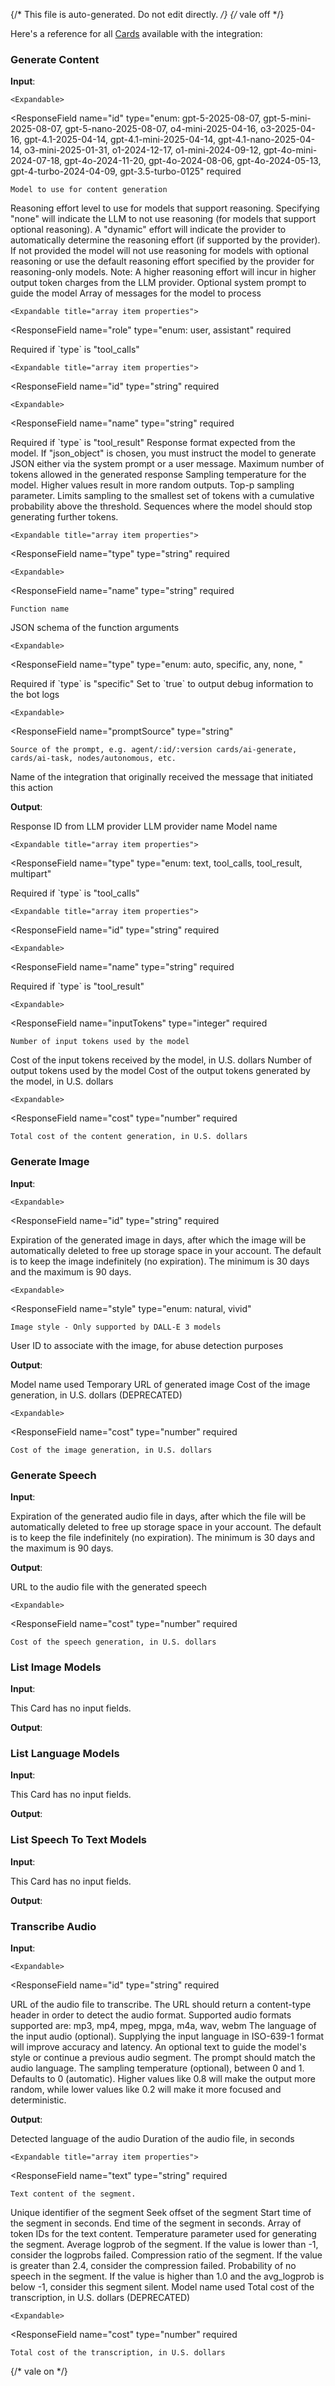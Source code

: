 {/* This file is auto-generated. Do not edit directly. */}
{/* vale off */}

Here's a reference for all [Cards](/learn/reference/cards/) available with the integration:

### Generate Content

**Input**:

<Expandable title="input fields">
  <ResponseField
    name="model"
    type="object"
  >
    

    <Expandable>
  <ResponseField
    name="id"
    type="enum: gpt-5-2025-08-07, gpt-5-mini-2025-08-07, gpt-5-nano-2025-08-07, o4-mini-2025-04-16, o3-2025-04-16, gpt-4.1-2025-04-14, gpt-4.1-mini-2025-04-14, gpt-4.1-nano-2025-04-14, o3-mini-2025-01-31, o1-2024-12-17, o1-mini-2024-09-12, gpt-4o-mini-2024-07-18, gpt-4o-2024-11-20, gpt-4o-2024-08-06, gpt-4o-2024-05-13, gpt-4-turbo-2024-04-09, gpt-3.5-turbo-0125"
    required
  >
    Model to use for content generation
  </ResponseField>
    </Expandable>
  </ResponseField>
  <ResponseField
    name="reasoningEffort"
    type="enum: low, medium, high, dynamic, none"
  >
    Reasoning effort level to use for models that support reasoning. Specifying "none" will indicate the LLM to not use reasoning (for models that support optional reasoning). A "dynamic" effort will indicate the provider to automatically determine the reasoning effort (if supported by the provider). If not provided the model will not use reasoning for models with optional reasoning or use the default reasoning effort specified by the provider for reasoning-only models.
Note: A higher reasoning effort will incur in higher output token charges from the LLM provider.
  </ResponseField>
  <ResponseField
    name="systemPrompt"
    type="string"
  >
    Optional system prompt to guide the model
  </ResponseField>
  <ResponseField
    name="messages"
    type="array"
    required
  >
    Array of messages for the model to process

    <Expandable title="array item properties">
  <ResponseField
    name="role"
    type="enum: user, assistant"
    required
  >
    
  </ResponseField>
  <ResponseField
    name="type"
    type="enum: text, tool_calls, tool_result, multipart"
  >
    
  </ResponseField>
  <ResponseField
    name="toolCalls"
    type="array"
  >
    Required if `type` is "tool_calls"

    <Expandable title="array item properties">
  <ResponseField
    name="id"
    type="string"
    required
  >
    
  </ResponseField>
  <ResponseField
    name="type"
    type="string"
    required
  >
    
  </ResponseField>
  <ResponseField
    name="function"
    type="object"
    required
  >
    

    <Expandable>
  <ResponseField
    name="name"
    type="string"
    required
  >
    
  </ResponseField>
  <ResponseField
    name="arguments"
    type="string"
    required
  >
    
  </ResponseField>
    </Expandable>
  </ResponseField>
    </Expandable>
  </ResponseField>
  <ResponseField
    name="toolResultCallId"
    type="string"
  >
    Required if `type` is "tool_result"
  </ResponseField>
  <ResponseField
    name="content"
    type="string"
    required
  >
    
  </ResponseField>
    </Expandable>
  </ResponseField>
  <ResponseField
    name="responseFormat"
    type="enum: text, json_object"
  >
    Response format expected from the model. If "json_object" is chosen, you must instruct the model to generate JSON either via the system prompt or a user message.
  </ResponseField>
  <ResponseField
    name="maxTokens"
    type="number"
  >
    Maximum number of tokens allowed in the generated response
  </ResponseField>
  <ResponseField
    name="temperature"
    type="number"
  >
    Sampling temperature for the model. Higher values result in more random outputs.
  </ResponseField>
  <ResponseField
    name="topP"
    type="number"
  >
    Top-p sampling parameter. Limits sampling to the smallest set of tokens with a cumulative probability above the threshold.
  </ResponseField>
  <ResponseField
    name="stopSequences"
    type="array"
  >
    Sequences where the model should stop generating further tokens.
  </ResponseField>
  <ResponseField
    name="tools"
    type="array"
  >
    

    <Expandable title="array item properties">
  <ResponseField
    name="type"
    type="string"
    required
  >
    
  </ResponseField>
  <ResponseField
    name="function"
    type="object"
    required
  >
    

    <Expandable>
  <ResponseField
    name="name"
    type="string"
    required
  >
    Function name
  </ResponseField>
  <ResponseField
    name="description"
    type="string"
  >
    
  </ResponseField>
  <ResponseField
    name="argumentsSchema"
    type="object"
  >
    JSON schema of the function arguments
  </ResponseField>
    </Expandable>
  </ResponseField>
    </Expandable>
  </ResponseField>
  <ResponseField
    name="toolChoice"
    type="object"
  >
    

    <Expandable>
  <ResponseField
    name="type"
    type="enum: auto, specific, any, none, "
  >
    
  </ResponseField>
  <ResponseField
    name="functionName"
    type="string"
  >
    Required if `type` is "specific"
  </ResponseField>
    </Expandable>
  </ResponseField>
  <ResponseField
    name="userId"
    type="string"
  >
    
  </ResponseField>
  <ResponseField
    name="debug"
    type="boolean"
  >
    Set to `true` to output debug information to the bot logs
  </ResponseField>
  <ResponseField
    name="meta"
    type="object"
  >
    

    <Expandable>
  <ResponseField
    name="promptSource"
    type="string"
  >
    Source of the prompt, e.g. agent/:id/:version cards/ai-generate, cards/ai-task, nodes/autonomous, etc.
  </ResponseField>
  <ResponseField
    name="promptCategory"
    type="string"
  >
    
  </ResponseField>
  <ResponseField
    name="integrationName"
    type="string"
  >
    Name of the integration that originally received the message that initiated this action
  </ResponseField>
    </Expandable>
  </ResponseField>
</Expandable>

**Output**:

<Expandable title="output">
  <ResponseField
    name="id"
    type="string"
    required
  >
    Response ID from LLM provider
  </ResponseField>
  <ResponseField
    name="provider"
    type="string"
    required
  >
    LLM provider name
  </ResponseField>
  <ResponseField
    name="model"
    type="string"
    required
  >
    Model name
  </ResponseField>
  <ResponseField
    name="choices"
    type="array"
    required
  >
    

    <Expandable title="array item properties">
  <ResponseField
    name="type"
    type="enum: text, tool_calls, tool_result, multipart"
  >
    
  </ResponseField>
  <ResponseField
    name="toolCalls"
    type="array"
  >
    Required if `type` is "tool_calls"

    <Expandable title="array item properties">
  <ResponseField
    name="id"
    type="string"
    required
  >
    
  </ResponseField>
  <ResponseField
    name="type"
    type="string"
    required
  >
    
  </ResponseField>
  <ResponseField
    name="function"
    type="object"
    required
  >
    

    <Expandable>
  <ResponseField
    name="name"
    type="string"
    required
  >
    
  </ResponseField>
  <ResponseField
    name="arguments"
    type="string"
    required
  >
    
  </ResponseField>
    </Expandable>
  </ResponseField>
    </Expandable>
  </ResponseField>
  <ResponseField
    name="toolResultCallId"
    type="string"
  >
    Required if `type` is "tool_result"
  </ResponseField>
  <ResponseField
    name="content"
    type="string"
    required
  >
    
  </ResponseField>
  <ResponseField
    name="role"
    type="string"
    required
  >
    
  </ResponseField>
  <ResponseField
    name="index"
    type="integer"
    required
  >
    
  </ResponseField>
  <ResponseField
    name="stopReason"
    type="enum: stop, max_tokens, tool_calls, content_filter, other"
    required
  >
    
  </ResponseField>
    </Expandable>
  </ResponseField>
  <ResponseField
    name="usage"
    type="object"
    required
  >
    

    <Expandable>
  <ResponseField
    name="inputTokens"
    type="integer"
    required
  >
    Number of input tokens used by the model
  </ResponseField>
  <ResponseField
    name="inputCost"
    type="number"
    required
  >
    Cost of the input tokens received by the model, in U.S. dollars
  </ResponseField>
  <ResponseField
    name="outputTokens"
    type="integer"
    required
  >
    Number of output tokens used by the model
  </ResponseField>
  <ResponseField
    name="outputCost"
    type="number"
    required
  >
    Cost of the output tokens generated by the model, in U.S. dollars
  </ResponseField>
    </Expandable>
  </ResponseField>
  <ResponseField
    name="botpress"
    type="object"
    required
  >
    

    <Expandable>
  <ResponseField
    name="cost"
    type="number"
    required
  >
    Total cost of the content generation, in U.S. dollars
  </ResponseField>
    </Expandable>
  </ResponseField>
</Expandable>

### Generate Image

**Input**:

<Expandable title="input fields">
  <ResponseField
    name="model"
    type="object"
  >
    

    <Expandable>
  <ResponseField
    name="id"
    type="string"
    required
  >
    
  </ResponseField>
    </Expandable>
  </ResponseField>
  <ResponseField
    name="prompt"
    type="string"
    required
  >
    
  </ResponseField>
  <ResponseField
    name="size"
    type="string"
  >
    
  </ResponseField>
  <ResponseField
    name="expiration"
    type="integer"
  >
    Expiration of the generated image in days, after which the image will be automatically deleted to free up storage space in your account. The default is to keep the image indefinitely (no expiration). The minimum is 30 days and the maximum is 90 days.
  </ResponseField>
  <ResponseField
    name="params"
    type="object"
  >
    

    <Expandable>
  <ResponseField
    name="style"
    type="enum: natural, vivid"
  >
    Image style - Only supported by DALL-E 3 models
  </ResponseField>
  <ResponseField
    name="user"
    type="string"
  >
    User ID to associate with the image, for abuse detection purposes
  </ResponseField>
    </Expandable>
  </ResponseField>
</Expandable>

**Output**:

<Expandable title="output">
  <ResponseField
    name="model"
    type="string"
    required
  >
    Model name used
  </ResponseField>
  <ResponseField
    name="imageUrl"
    type="string"
    required
  >
    Temporary URL of generated image
  </ResponseField>
  <ResponseField
    name="cost"
    type="number"
    required
  >
    Cost of the image generation, in U.S. dollars (DEPRECATED)
  </ResponseField>
  <ResponseField
    name="botpress"
    type="object"
    required
  >
    

    <Expandable>
  <ResponseField
    name="cost"
    type="number"
    required
  >
    Cost of the image generation, in U.S. dollars
  </ResponseField>
    </Expandable>
  </ResponseField>
</Expandable>

### Generate Speech

**Input**:

<Expandable title="input fields">
  <ResponseField
    name="model"
    type="enum: tts-1, tts-1-hd"
  >
    
  </ResponseField>
  <ResponseField
    name="input"
    type="string"
    required
  >
    
  </ResponseField>
  <ResponseField
    name="voice"
    type="enum: alloy, echo, fable, onyx, nova, shimmer"
  >
    
  </ResponseField>
  <ResponseField
    name="format"
    type="enum: mp3, opus, aac, flac, wav, pcm"
  >
    
  </ResponseField>
  <ResponseField
    name="speed"
    type="number"
  >
    
  </ResponseField>
  <ResponseField
    name="expiration"
    type="integer"
  >
    Expiration of the generated audio file in days, after which the file will be automatically deleted to free up storage space in your account. The default is to keep the file indefinitely (no expiration). The minimum is 30 days and the maximum is 90 days.
  </ResponseField>
</Expandable>

**Output**:

<Expandable title="output">
  <ResponseField
    name="audioUrl"
    type="string"
    required
  >
    URL to the audio file with the generated speech
  </ResponseField>
  <ResponseField
    name="botpress"
    type="object"
    required
  >
    

    <Expandable>
  <ResponseField
    name="cost"
    type="number"
    required
  >
    Cost of the speech generation, in U.S. dollars
  </ResponseField>
    </Expandable>
  </ResponseField>
</Expandable>

### List Image Models

**Input**:

This Card has no input fields.

**Output**:

<Expandable title="output">
  <ResponseField
    name="models"
    type="array"
    required
  >
    
  </ResponseField>
</Expandable>

### List Language Models

**Input**:

This Card has no input fields.

**Output**:

<Expandable title="output">
  <ResponseField
    name="models"
    type="array"
    required
  >
    
  </ResponseField>
</Expandable>

### List Speech To Text Models

**Input**:

This Card has no input fields.

**Output**:

<Expandable title="output">
  <ResponseField
    name="models"
    type="array"
    required
  >
    
  </ResponseField>
</Expandable>

### Transcribe Audio

**Input**:

<Expandable title="input fields">
  <ResponseField
    name="model"
    type="object"
  >
    

    <Expandable>
  <ResponseField
    name="id"
    type="string"
    required
  >
    
  </ResponseField>
    </Expandable>
  </ResponseField>
  <ResponseField
    name="fileUrl"
    type="string (uri)"
    required
  >
    URL of the audio file to transcribe. The URL should return a content-type header in order to detect the audio format. Supported audio formats supported are: mp3, mp4, mpeg, mpga, m4a, wav, webm
  </ResponseField>
  <ResponseField
    name="language"
    type="string"
  >
    The language of the input audio (optional). Supplying the input language in ISO-639-1 format will improve accuracy and latency.
  </ResponseField>
  <ResponseField
    name="prompt"
    type="string"
  >
    An optional text to guide the model's style or continue a previous audio segment. The prompt should match the audio language.
  </ResponseField>
  <ResponseField
    name="temperature"
    type="number"
  >
    The sampling temperature (optional), between 0 and 1. Defaults to 0 (automatic). Higher values like 0.8 will make the output more random, while lower values like 0.2 will make it more focused and deterministic.
  </ResponseField>
</Expandable>

**Output**:

<Expandable title="output">
  <ResponseField
    name="language"
    type="string"
    required
  >
    Detected language of the audio
  </ResponseField>
  <ResponseField
    name="duration"
    type="number"
    required
  >
    Duration of the audio file, in seconds
  </ResponseField>
  <ResponseField
    name="segments"
    type="array"
    required
  >
    

    <Expandable title="array item properties">
  <ResponseField
    name="text"
    type="string"
    required
  >
    Text content of the segment.
  </ResponseField>
  <ResponseField
    name="id"
    type="number"
    required
  >
    Unique identifier of the segment
  </ResponseField>
  <ResponseField
    name="seek"
    type="number"
    required
  >
    Seek offset of the segment
  </ResponseField>
  <ResponseField
    name="start"
    type="number"
    required
  >
    Start time of the segment in seconds.
  </ResponseField>
  <ResponseField
    name="end"
    type="number"
    required
  >
    End time of the segment in seconds.
  </ResponseField>
  <ResponseField
    name="tokens"
    type="array"
    required
  >
    Array of token IDs for the text content.
  </ResponseField>
  <ResponseField
    name="temperature"
    type="number"
    required
  >
    Temperature parameter used for generating the segment.
  </ResponseField>
  <ResponseField
    name="avg_logprob"
    type="number"
    required
  >
    Average logprob of the segment. If the value is lower than -1, consider the logprobs failed.
  </ResponseField>
  <ResponseField
    name="compression_ratio"
    type="number"
    required
  >
    Compression ratio of the segment. If the value is greater than 2.4, consider the compression failed.
  </ResponseField>
  <ResponseField
    name="no_speech_prob"
    type="number"
    required
  >
    Probability of no speech in the segment. If the value is higher than 1.0 and the avg_logprob is below -1, consider this segment silent.
  </ResponseField>
    </Expandable>
  </ResponseField>
  <ResponseField
    name="model"
    type="string"
    required
  >
    Model name used
  </ResponseField>
  <ResponseField
    name="cost"
    type="number"
    required
  >
    Total cost of the transcription, in U.S. dollars (DEPRECATED)
  </ResponseField>
  <ResponseField
    name="botpress"
    type="object"
    required
  >
    

    <Expandable>
  <ResponseField
    name="cost"
    type="number"
    required
  >
    Total cost of the transcription, in U.S. dollars
  </ResponseField>
    </Expandable>
  </ResponseField>
</Expandable>


{/* vale on */}